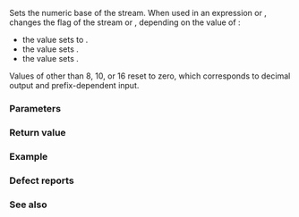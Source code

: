 {{cpp/title|setbase}}
{{cpp/io/manip/navbar}}
{{ddcl|header=iomanip|
/*unspecified*/ setbase( int base );
}}

Sets the numeric base of the stream. When used in an expression {{c|out &lt;&lt; setbase(base)}} or {{c|in &gt;&gt; setbase(base)}}, changes the {{tt|basefield}} flag of the stream {{c|out}} or {{c|in}}, depending on the value of {{c|base}}: 

* the value {{c|16}} sets {{tt|basefield}} to {{lc|std::ios_base::hex}}.
* the value {{c|8}} sets {{lc|std::ios_base::oct}}.
* the value {{c|10}} sets {{lc|std::ios_base::dec}}.

Values of {{c|base}} other than 8, 10, or 16 reset {{tt|basefield}} to zero, which corresponds to decimal output and prefix-dependent input.

===Parameters===
{{par begin}}
{{par|base|new value for basefield}}
{{par end}}

===Return value===
{{cpp/io/manip/iomanip return value|setbase}}

===Example===
{{example
|code=
#include &lt;iomanip&gt;
#include &lt;iostream&gt;
#include &lt;sstream&gt;

int main()
{
    std::cout &lt;&lt; "Parsing string \"10 0x10 010\"\n";
    
    int n1, n2, n3;
    std::istringstream s("10 0x10 010");
    
    s &gt;&gt; std::setbase(16) &gt;&gt; n1 &gt;&gt; n2 &gt;&gt; n3;
    std::cout &lt;&lt; "hexadecimal parse: " &lt;&lt; n1 &lt;&lt; ' ' &lt;&lt; n2 &lt;&lt; ' ' &lt;&lt; n3 &lt;&lt; '\n';
    
    s.clear();
    s.seekg(0);
    
    s &gt;&gt; std::setbase(0) &gt;&gt; n1 &gt;&gt; n2 &gt;&gt; n3;
    std::cout &lt;&lt; "prefix-dependent parse: " &lt;&lt; n1 &lt;&lt; ' ' &lt;&lt; n2 &lt;&lt; ' ' &lt;&lt; n3 &lt;&lt; '\n';
    
    std::cout &lt;&lt; "hex output: " &lt;&lt; std::setbase(16)
              &lt;&lt; std::showbase &lt;&lt; n1 &lt;&lt; ' ' &lt;&lt; n2 &lt;&lt; ' ' &lt;&lt; n3 &lt;&lt; '\n';
}
|output=
Parsing string "10 0x10 010"
hexadecimal parse: 16 16 16
prefix-dependent parse: 10 16 8
hex output: 0xa 0x10 0x8
}}

===Defect reports===
{{dr list begin}}
{{dr list item|wg=lwg|dr=183|std=C++98|before={{tt|setbase}} could only be used with streams&lt;br&gt;of type {{lc|std::ostream}} or {{lc|std::istream}}|after=usable with any&lt;br&gt;character stream}}
{{dr list end}}

===See also===
{{dsc begin}}
{{dsc inc|cpp/io/manip/dsc hex}}
{{dsc inc|cpp/io/manip/dsc showbase}}
{{dsc end}}

{{langlinks|de|es|fr|it|ja|pt|ru|zh}}